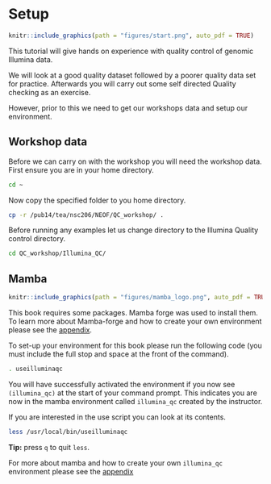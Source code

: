 # Setup {#setupchap}
```r
knitr::include_graphics(path = "figures/start.png", auto_pdf = TRUE)
```

This tutorial will give hands on experience with quality control of genomic Illumina data.

We will look at a good quality dataset followed by a poorer quality data set for practice. Afterwards you will carry out some self directed Quality checking as an exercise.

However, prior to this we need to get our workshops data and setup our environment.

## Workshop data {#data}

Before we can carry on with the workshop you will need the workshop data.
First ensure you are in your home directory.

```bash
cd ~
```

Now copy the specified folder to you home directory.

```bash
cp -r /pub14/tea/nsc206/NEOF/QC_workshop/ .
```

Before running any examples let us change directory to the Illumina Quality control directory.

```bash
cd QC_workshop/Illumina_QC/
```

## Mamba
```r
knitr::include_graphics(path = "figures/mamba_logo.png", auto_pdf = TRUE)
```

This book requires some packages.
Mamba forge was used to install them.
To learn more about Mamba-forge and how to create your own environment please see the [appendix](#mamba_install).

To set-up your environment for this book please run the following code (you must include the full stop and space at the front of the command).

```bash
. useilluminaqc
```

You will have successfully activated the environment if you now see `(illumina_qc)` at the start of your command prompt. 
This indicates you are now in the mamba environment called `illumina_qc` created by the instructor.

If you are interested in the use script you can look at its contents.

```bash
less /usr/local/bin/useilluminaqc
```

__Tip:__ press `q` to quit `less`.

For more about mamba and how to create your own `illumina_qc` environment please see the [appendix](#mamba_install)